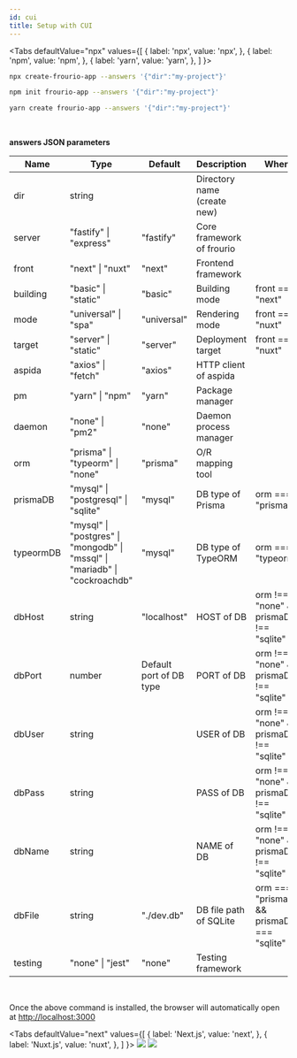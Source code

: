 ```yaml
---
id: cui
title: Setup with CUI
---
```



<Tabs
  defaultValue="npx"
  values={[
    { label: 'npx', value: 'npx', },
    { label: 'npm', value: 'npm', },
    { label: 'yarn', value: 'yarn', },
  ]
}>
<TabItem value="npx">

```sh
npx create-frourio-app --answers '{"dir":"my-project"}'
```

</TabItem>
<TabItem value="npm">

```sh
npm init frourio-app --answers '{"dir":"my-project"}'
```

</TabItem>
<TabItem value="yarn">

```sh
yarn create frourio-app --answers '{"dir":"my-project"}'
```

</TabItem>
</Tabs>

<br />

**answers JSON parameters**

| Name     | Type      | Default     | Description | When |
| -------- | --------- | ---------- | ---------- | ---------- |
| dir | string |  | Directory name (create new) |  |
| server | "fastify" \| "express" | "fastify" | Core framework of frourio |  |
| front | "next" \| "nuxt" | "next" | Frontend framework |  |
| building | "basic" \| "static" | "basic" | Building mode | front === "next" |
| mode | "universal" \| "spa" | "universal" | Rendering mode | front === "nuxt" |
| target | "server" \| "static" | "server" | Deployment target | front === "nuxt" |
| aspida | "axios" \| "fetch" | "axios" | HTTP client of aspida |  |
| pm | "yarn" \| "npm" | "yarn" | Package manager |  |
| daemon | "none" \| "pm2" | "none" | Daemon process manager |  |
| orm | "prisma" \| "typeorm" \| "none" | "prisma" | O/R mapping tool |  |
| prismaDB | "mysql" \| "postgresql" \| "sqlite" | "mysql" | DB type of Prisma | orm === "prisma" |
| typeormDB | "mysql" \| "postgres" \| "mongodb" \| "mssql" \| "mariadb" \| "cockroachdb" | "mysql" | DB type of TypeORM | orm === "typeorm" |
| dbHost | string | "localhost" | HOST of DB | orm !== "none" && prismaDB !== "sqlite" |
| dbPort | number | Default port of DB type | PORT of DB | orm !== "none" && prismaDB !== "sqlite" |
| dbUser | string |  | USER of DB | orm !== "none" && prismaDB !== "sqlite" |
| dbPass | string |  | PASS of DB | orm !== "none" && prismaDB !== "sqlite" |
| dbName | string |  | NAME of DB | orm !== "none" && prismaDB !== "sqlite" |
| dbFile | string | "./dev.db" | DB file path of SQLite | orm === "prisma" && prismaDB === "sqlite" |
| testing | "none" \| "jest" | "none" | Testing framework |  |

<br />

Once the above command is installed, the browser will automatically open at [http://localhost:3000](http://localhost:3000)


<Tabs
  defaultValue="next"
  values={[
    { label: 'Next.js', value: 'next', },
    { label: 'Nuxt.js', value: 'nuxt', },
  ]
}>
<TabItem value="next">
  <BrowserWindow url="http://localhost:3000">
    <img src="/img/nextjs.png" />
  </BrowserWindow>
</TabItem>
<TabItem value="nuxt">
  <BrowserWindow url="http://localhost:3000">
    <img src="/img/nuxtjs.png" />
  </BrowserWindow>
</TabItem>
</Tabs>